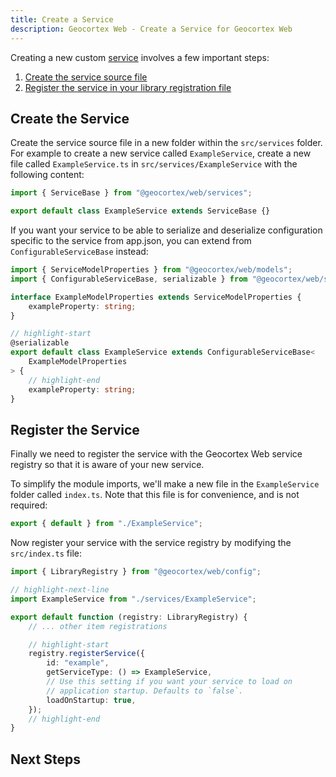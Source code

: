 ```yaml
---
title: Create a Service
description: Geocortex Web - Create a Service for Geocortex Web
---
```



Creating a new custom [service](concepts-components-services.mdx#services) involves a few important steps:

1. [Create the service source file](#create-the-service)
1. [Register the service in your library registration file](#register-the-service)

## Create the Service

Create the service source file in a new folder within the `src/services` folder. For example to create a new service called `ExampleService`, create a new file called `ExampleService.ts` in `src/services/ExampleService` with the following content:

```ts title="src/services/ExampleService.ts"
import { ServiceBase } from "@geocortex/web/services";

export default class ExampleService extends ServiceBase {}
```

If you want your service to be able to serialize and deserialize configuration specific to the service from app.json, you can extend from `ConfigurableServiceBase` instead:

```ts title="src/services/ExampleService.ts"
import { ServiceModelProperties } from "@geocortex/web/models";
import { ConfigurableServiceBase, serializable } from "@geocortex/web/services";

interface ExampleModelProperties extends ServiceModelProperties {
    exampleProperty: string;
}

// highlight-start
@serializable
export default class ExampleService extends ConfigurableServiceBase<
    ExampleModelProperties
> {
    // highlight-end
    exampleProperty: string;
}
```

## Register the Service

Finally we need to register the service with the Geocortex Web service registry so that it is aware of your new service.

To simplify the module imports, we'll make a new file in the `ExampleService` folder called `index.ts`. Note that this file is for convenience, and is not required:

```ts title="src/services/ExampleService/index.ts"
export { default } from "./ExampleService";
```

Now register your service with the service registry by modifying the `src/index.ts` file:

```ts title="src/index.ts"
import { LibraryRegistry } from "@geocortex/web/config";

// highlight-next-line
import ExampleService from "./services/ExampleService";

export default function (registry: LibraryRegistry) {
    // ... other item registrations

    // highlight-start
    registry.registerService({
        id: "example",
        getServiceType: () => ExampleService,
        // Use this setting if you want your service to load on
        // application startup. Defaults to `false`.
        loadOnStartup: true,
    });
    // highlight-end
}
```

## Next Steps

<UseCaseContainer>
    <UseCaseCard
        title="Deploy your Service"
        description="Learn how to deploy your custom service"
        link="sdk-deployment"
    />
    <UseCaseCard
        title="Create a Service that Manages Dynamic Data"
        description="Follow along with a more in depth service example"
        link="usecases-implement-service"
    />
</UseCaseContainer>
